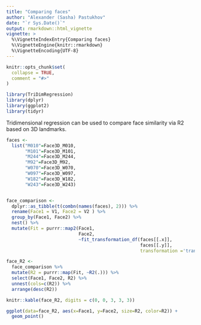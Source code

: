 ```yaml
---
title: "Comparing faces"
author: "Alexander (Sasha) Pastukhov"
date: "`r Sys.Date()`"
output: rmarkdown::html_vignette
vignette: >
  %\VignetteIndexEntry{Comparing faces}
  %\VignetteEngine{knitr::rmarkdown}
  %\VignetteEncoding{UTF-8}
---
```


```r
knitr::opts_chunk$set(
  collapse = TRUE,
  comment = "#>"
)

library(TriDimRegression)
library(dplyr)
library(ggplot2)
library(tidyr)
```


Tridimensional regression can be used to compare face similarity via R2 based on 3D landmarks. 

```r
faces <- 
  list("M010"=Face3D_M010,
       "M101"=Face3D_M101,
       "M244"=Face3D_M244,
       "M92"=Face3D_M92,
       "W070"=Face3D_W070,
       "W097"=Face3D_W097,
       "W182"=Face3D_W182,
       "W243"=Face3D_W243)


face_comparison <- 
  dplyr::as_tibble(t(combn(names(faces), 2))) %>%
  rename(Face1 = V1, Face2 = V2 ) %>%
  group_by(Face1, Face2) %>%
  nest() %>%
  mutate(Fit = purrr::map2(Face1, 
                           Face2, 
                           ~fit_transformation_df(faces[[.x]],
                                                  faces[[.y]],
                                                  transformation ='translation')))

face_R2 <-
  face_comparison %>%
  mutate(R2 = purrr::map(Fit, ~R2(.))) %>%
  select(Face1, Face2, R2) %>%
  unnest(cols=c(R2)) %>%
  arrange(desc(R2))

knitr::kable(face_R2, digits = c(0, 0, 3, 3, 3))

ggplot(data=face_R2, aes(x=Face1, y=Face2, size=R2, color=R2)) + 
  geom_point()
```
